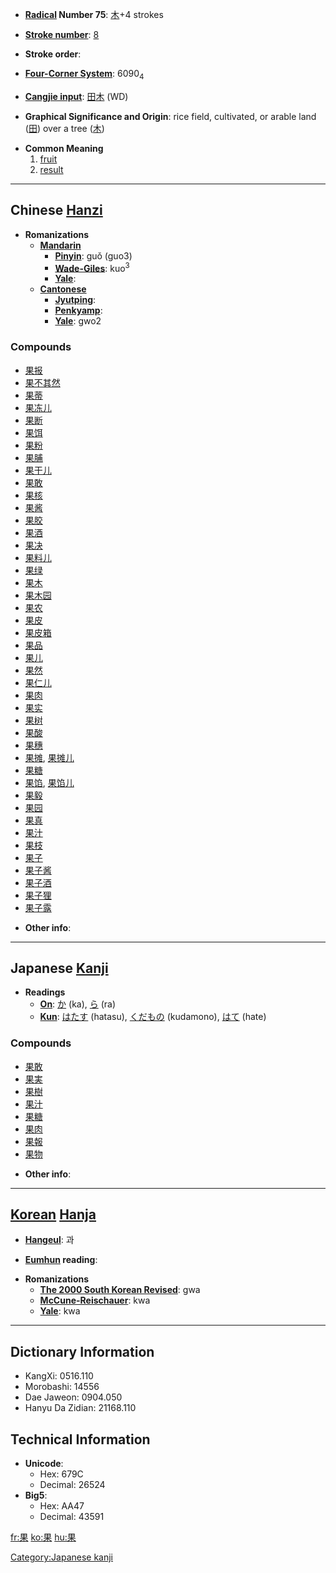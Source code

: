 * '''[[Wiktionary:Chinese radical index| Radical]] Number 75''': [[Wiktionary:Chinese radical index 木|木]]+4 strokes

* '''[[Wiktionary:Chinese total strokes index|Stroke number]]''': [[Wiktionary:Chinese total strokes index 8|8]]

* '''Stroke order''': 

* '''[[Wiktionary:Chinese four corner index|Four-Corner System]]''': 6090<sub>4</sub>

* '''[[Wiktionary:Chinese Cangjie index|Cangjie input]]''': [[田]][[木]] (WD)

* '''Graphical Significance and Origin''': rice field, cultivated, or arable land ([[田]]) over a tree ([[木]])

* '''Common Meaning'''
*# [[fruit]]
*# [[result]]


----

== Chinese [[Hanzi]] ==

* '''Romanizations'''
** '''[[Mandarin]]'''
*** '''[[Pinyin]]''': guǒ (guo3)
*** '''[[Wade-Giles]]''': kuo<sup>3</sup>
*** '''[[Yale]]''': 
** '''[[Cantonese]]'''
*** '''[[Jyutping]]''':
*** '''[[Penkyamp]]''': 
*** '''[[Yale]]''': gwo2

===Compounds===
*[[果报]]
*[[果不其然]]
*[[果蒂]]
*[[果冻儿]]
*[[果断]]
*[[果饵]]
*[[果粉]]
*[[果脯]]
*[[果干儿]]
*[[果敢]]
*[[果核]]
*[[果酱]]
*[[果胶]]
*[[果酒]]
*[[果决]]
*[[果料儿]]
*[[果绿]]
*[[果木]]
*[[果木园]]
*[[果农]]
*[[果皮]]
*[[果皮箱]]
*[[果品]]
*[[果儿]]
*[[果然]]
*[[果仁儿]]
*[[果肉]]
*[[果实]]
*[[果树]]
*[[果酸]]
*[[果穗]]
*[[果摊]], [[果摊儿]]
*[[果糖]]
*[[果馅]], [[果馅儿]]
*[[果毅]]
*[[果园]]
*[[果真]]
*[[果汁]]
*[[果枝]]
*[[果子]]
*[[果子酱]]
*[[果子酒]]
*[[果子狸]]
*[[果子露]]

* '''Other info''': 

----

== Japanese [[Kanji]] ==

* '''Readings'''
** '''[[On]]''': [[か]] (ka), [[ら]] (ra)
** '''[[Kun]]''': [[はたす]] (hatasu), [[くだもの]] (kudamono), [[はて]] (hate)

===Compounds===
*[[果敢]]
*[[果実]]
*[[果樹]]
*[[果汁]]
*[[果糖]]
*[[果肉]]
*[[果報]]
*[[果物]]

* '''Other info''':  

----

== [[Korean]] [[Hanja]] ==

* '''[[Hangeul]]''': 과

* '''[[Eumhun]] reading''': 

* '''Romanizations'''
** '''[[The 2000 South Korean Revised Romanization|The 2000 South Korean Revised]]''': gwa
** '''[[McCune-Reischauer]]''': kwa
** '''[[Yale]]''': kwa

----

== Dictionary Information ==

* KangXi: 0516.110
* Morobashi: 14556
* Dae Jaweon: 0904.050
* Hanyu Da Zidian: 21168.110

== Technical Information ==

* '''Unicode''':
** Hex: 679C
** Decimal: 26524
* '''Big5''':
** Hex: AA47
** Decimal: 43591

[[Category:Japanese kanji]]

[[fr:果]]
[[ko:果]]
[[hu:果]]